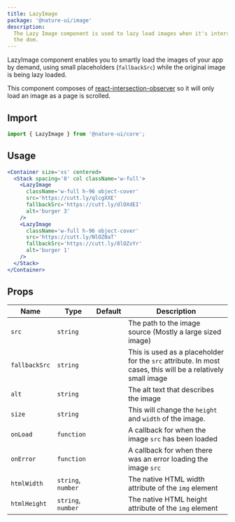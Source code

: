 ```yaml
---
title: LazyImage
package: '@nature-ui/image'
description:
  The Lazy Image component is used to lazy load images when it's intersecting in
  the dom.
---
```


LazyImage component enables you to smartly load the images of your app by
demand, using small placeholders (`fallbackSrc`) while the original image is
being lazy loaded.

This component composes of
[react-intersection-observer](https://github.com/thebuilder/react-intersection-observer)
so it will only load an image as a page is scrolled.

## Import

```js
import { LazyImage } from '@nature-ui/core';
```

## Usage

```jsx
<Container size='xs' centered>
  <Stack spacing='8' col className='w-full'>
    <LazyImage
      className='w-full h-96 object-cover'
      src='https://cutt.ly/qlcgXXE'
      fallbackSrc='https://cutt.ly/dlOXdEI'
      alt='burger 3'
    />
    <LazyImage
      className='w-full h-96 object-cover'
      src='https://cutt.ly/NlOZ0aT'
      fallbackSrc='https://cutt.ly/8lOZvYr'
      alt='burger 1'
    />
  </Stack>
</Container>
```

## Props

| Name          | Type               | Default | Description                                                                                                 |
| ------------- | ------------------ | ------- | ----------------------------------------------------------------------------------------------------------- |
| `src`         | `string`           |         | The path to the image source (Mostly a large sized image)                                                   |
| `fallbackSrc` | `string`           |         | This is used as a placeholder for the `src` attribute. In most cases, this will be a relatively small image |
| `alt`         | `string`           |         | The alt text that describes the image                                                                       |
| `size`        | `string`           |         | This will change the `height` and `width` of the image.                                                     |
| `onLoad`      | `function`         |         | A callback for when the image `src` has been loaded                                                         |
| `onError`     | `function`         |         | A callback for when there was an error loading the image `src`                                              |
| `htmlWidth`   | `string`, `number` |         | The native HTML width attribute of the `img` element                                                        |
| `htmlHeight`  | `string`, `number` |         | The native HTML height attribute of the `img` element                                                       |
